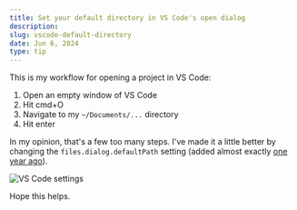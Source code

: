 ```yaml
---
title: Set your default directory in VS Code's open dialog
description: 
slug: vscode-default-directory
date: Jun 6, 2024
type: tip
---
```


This is my workflow for opening a project in VS Code: 

1. Open an empty window of VS Code
2. Hit cmd+O
3. Navigate to my `~/Documents/...` directory
4. Hit enter

In my opinion, that's a few too many steps. I've made it a little better by
changing the `files.dialog.defaultPath` setting (added almost exactly [one year ago](https://code.visualstudio.com/updates/v1_80)). 

![VS Code settings](/blog/vscode-dir/screenshot.png)

Hope this helps.
